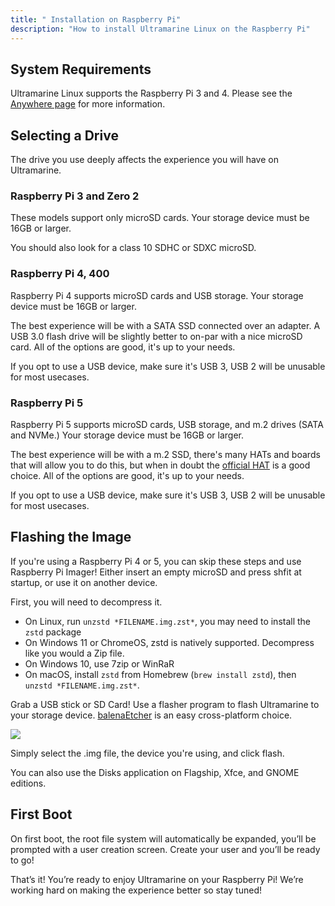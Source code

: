 ```yaml
---
title: " Installation on Raspberry Pi"
description: "How to install Ultramarine Linux on the Raspberry Pi"
---
```



## System Requirements

Ultramarine Linux supports the Raspberry Pi 3 and 4. Please see the [Anywhere page](/en/anywhere/rpi) for more information.

## Selecting a Drive

The drive you use deeply affects the experience you will have on Ultramarine.

### Raspberry Pi 3 and Zero 2

These models support only microSD cards. Your storage device must be 16GB or larger.

You should also look for a class 10 SDHC or SDXC microSD.

### Raspberry Pi 4, 400

Raspberry Pi 4 supports microSD cards and USB storage. Your storage device must be 16GB or larger.

The best experience will be with a SATA SSD connected over an adapter. A USB 3.0 flash drive will be slightly better to on-par with a nice microSD card. All of the options are good, it's up to your needs.

If you opt to use a USB device, make sure it's USB 3, USB 2 will be unusable for most usecases.

### Raspberry Pi 5

Raspberry Pi 5 supports microSD cards, USB storage, and m.2 drives (SATA and NVMe.) Your storage device must be 16GB or larger.

The best experience will be with a m.2 SSD, there's many HATs and boards that will allow you to do this, but when in doubt the [official HAT](https://www.raspberrypi.com/products/m2-hat-plus/) is a good choice. All of the options are good, it's up to your needs.

If you opt to use a USB device, make sure it's USB 3, USB 2 will be unusable for most usecases.

## Flashing the Image

<Alert type="info">
  If you're using a Raspberry Pi 4 or 5, you can skip these steps and use
  Raspberry Pi Imager! Either insert an empty microSD and press shfit at
  startup, or use it on another device.
</Alert>

First, you will need to decompress it.

- On Linux, run `unzstd *FILENAME.img.zst*`, you may need to install the `zstd` package
- On Windows 11 or ChromeOS, zstd is natively supported. Decompress like you would a Zip file.
- On Windows 10, use 7zip or WinRaR
- On macOS, install `zstd` from Homebrew (`brew install zstd`), then `unzstd *FILENAME.img.zst*`.

Grab a USB stick or SD Card! Use a flasher program to flash Ultramarine to your storage device. [balenaEtcher](https://www.balena.io/etcher/) is an easy cross-platform choice.

![](/assets/balenaetcher.png)

Simply select the .img file, the device you're using, and click flash.

You can also use the Disks application on Flagship, Xfce, and GNOME editions.

## First Boot

On first boot, the root file system will automatically be expanded, you’ll be prompted with a user creation screen. Create your user and you’ll be ready to go!

That’s it! You’re ready to enjoy Ultramarine on your Raspberry Pi! We’re working hard on making the experience better so stay tuned!
